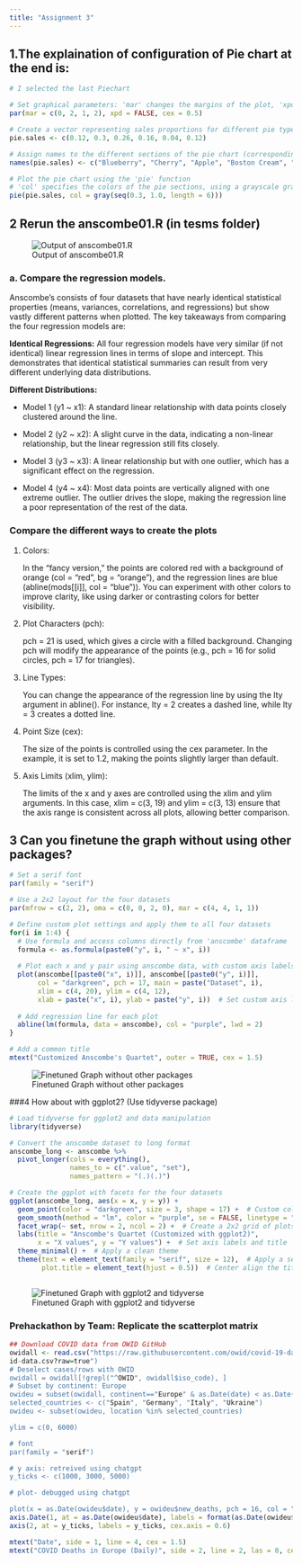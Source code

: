 ---
title: "Assignment 3"
---

## 1.The explaination of configuration of Pie chart at the end is:

::: cell
``` {.r .cell-code}

# I selected the last Piechart

# Set graphical parameters: 'mar' changes the margins of the plot, 'xpd' controls clipping, and 'cex' changes the character size
par(mar = c(0, 2, 1, 2), xpd = FALSE, cex = 0.5)

# Create a vector representing sales proportions for different pie types
pie.sales <- c(0.12, 0.3, 0.26, 0.16, 0.04, 0.12)

# Assign names to the different sections of the pie chart (corresponding to each flavor)
names(pie.sales) <- c("Blueberry", "Cherry", "Apple", "Boston Cream", "Other", "Vanilla")

# Plot the pie chart using the 'pie' function
# 'col' specifies the colors of the pie sections, using a grayscale gradient created by 'gray()'
pie(pie.sales, col = gray(seq(0.3, 1.0, length = 6))) 
```

## 2 Rerun the anscombe01.R (in tesms folder)

![Output of anscombe01.R](A3P1.png)

### a. Compare the regression models.

Anscombe's consists of four datasets that have nearly identical statistical properties (means, variances, correlations, and regressions) but show vastly different patterns when plotted. The key takeaways from comparing the four regression models are:

**Identical Regressions:** All four regression models have very similar (if not identical) linear regression lines in terms of slope and intercept. This demonstrates that identical statistical summaries can result from very different underlying data distributions.

**Different Distributions:**

-   Model 1 (y1 \~ x1): A standard linear relationship with data points closely clustered around the line.

-   Model 2 (y2 \~ x2): A slight curve in the data, indicating a non-linear relationship, but the linear regression still fits closely.

-   Model 3 (y3 \~ x3): A linear relationship but with one outlier, which has a significant effect on the regression.

-   Model 4 (y4 \~ x4): Most data points are vertically aligned with one extreme outlier. The outlier drives the slope, making the regression line a poor representation of the rest of the data.

### Compare the different ways to create the plots

1.  Colors:

    In the "fancy version," the points are colored red with a background of orange (col = "red", bg = "orange"), and the regression lines are blue (abline(mods\[\[i\]\], col = "blue")). You can experiment with other colors to improve clarity, like using darker or contrasting colors for better visibility.

2.  Plot Characters (pch):

    pch = 21 is used, which gives a circle with a filled background. Changing pch will modify the appearance of the points (e.g., pch = 16 for solid circles, pch = 17 for triangles).

3.  Line Types:

    You can change the appearance of the regression line by using the lty argument in abline(). For instance, lty = 2 creates a dashed line, while lty = 3 creates a dotted line.

4.  Point Size (cex):

    The size of the points is controlled using the cex parameter. In the example, it is set to 1.2, making the points slightly larger than default.

5.  Axis Limits (xlim, ylim):

    The limits of the x and y axes are controlled using the xlim and ylim arguments. In this case, xlim = c(3, 19) and ylim = c(3, 13) ensure that the axis range is consistent across all plots, allowing better comparison.

## 3 Can you finetune the graph without using other packages?

``` {.r .cell-code}
# Set a serif font
par(family = "serif")

# Use a 2x2 layout for the four datasets
par(mfrow = c(2, 2), oma = c(0, 0, 2, 0), mar = c(4, 4, 1, 1))

# Define custom plot settings and apply them to all four datasets
for(i in 1:4) {
  # Use formula and access columns directly from 'anscombe' dataframe
  formula <- as.formula(paste0("y", i, " ~ x", i))
  
  # Plot each x and y pair using anscombe data, with custom axis labels
  plot(anscombe[[paste0("x", i)]], anscombe[[paste0("y", i)]],
       col = "darkgreen", pch = 17, main = paste("Dataset", i),
       xlim = c(4, 20), ylim = c(4, 12),
       xlab = paste("x", i), ylab = paste("y", i))  # Set custom axis labels
  
  # Add regression line for each plot
  abline(lm(formula, data = anscombe), col = "purple", lwd = 2)
}

# Add a common title
mtext("Customized Anscombe's Quartet", outer = TRUE, cex = 1.5)
```

![Finetuned Graph without other packages](A3P2.png)

###4 How about with ggplot2? (Use tidyverse package)

``` {.r .cell-code}
# Load tidyverse for ggplot2 and data manipulation
library(tidyverse)

# Convert the anscombe dataset to long format
anscombe_long <- anscombe %>%
  pivot_longer(cols = everything(),
               names_to = c(".value", "set"),
               names_pattern = "(.)(.)")

# Create the ggplot with facets for the four datasets
ggplot(anscombe_long, aes(x = x, y = y)) +
  geom_point(color = "darkgreen", size = 3, shape = 17) +  # Custom color and shape for points
  geom_smooth(method = "lm", color = "purple", se = FALSE, linetype = "dashed") +  # Regression line
  facet_wrap(~ set, nrow = 2, ncol = 2) +  # Create a 2x2 grid of plots
  labs(title = "Anscombe's Quartet (Customized with ggplot2)",
       x = "X values", y = "Y values") +  # Set axis labels and title
  theme_minimal() +  # Apply a clean theme
  theme(text = element_text(family = "serif", size = 12),  # Apply a serif font
        plot.title = element_text(hjust = 0.5))  # Center align the title



```

![Finetuned Graph with ggplot2 and tidyverse](A3P3.png)

### Prehackathon by Team: Replicate the scatterplot matrix

``` {.r .cell-code}
## Download COVID data from OWID GitHub
owidall <- read.csv("https://raw.githubusercontent.com/owid/covid-19-data/master/public/data/owid-covid-data.csv")
id-data.csv?raw=true")
# Deselect cases/rows with OWID
owidall = owidall[!grepl("^OWID", owidall$iso_code), ]
# Subset by continent: Europe
owideu = subset(owidall, continent=="Europe" & as.Date(date) < as.Date("2023-08-31") & as.Date(date) > as.Date("2020-01-01"))
selected_countries <- c("Spain", "Germany", "Italy", "Ukraine")
owideu <- subset(owideu, location %in% selected_countries)

ylim = c(0, 6000)

# font
par(family = "serif")

# y axis: retreived using chatgpt
y_ticks <- c(1000, 3000, 5000) 

# plot- debugged using chatgpt

plot(x = as.Date(owideu$date), y = owideu$new_deaths, pch = 16, col = "#bf106d", xaxt = "n", yaxt = "n", ylab = "", xlab = "")
axis.Date(1, at = as.Date(owideu$date), labels = format(as.Date(owideu$date), "%Y-%m"), las = 2, cex.axis = 0.6)  # X-axis
axis(2, at = y_ticks, labels = y_ticks, cex.axis = 0.6)  

mtext("Date", side = 1, line = 4, cex = 1.5)  
mtext("COVID Deaths in Europe (Daily)", side = 2, line = 2, las = 0, cex = 1.2) 
```
:::

